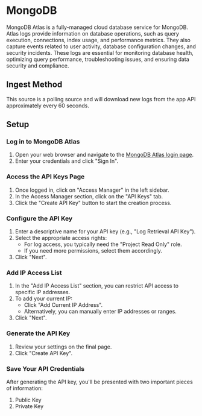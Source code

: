 
# MongoDB

MongoDB Atlas is a fully-managed cloud database service for MongoDB. Atlas logs provide information on database operations, such as query execution, connections, index usage, and performance metrics. They also capture events related to user activity, database configuration changes, and security incidents. These logs are essential for monitoring database health, optimizing query performance, troubleshooting issues, and ensuring data security and compliance.

## Ingest Method

This source is a polling source and will download new logs from the app API approximately every 60 seconds.

## Setup

<Steps>

### Log in to MongoDB Atlas

1. Open your web browser and navigate to the [MongoDB Atlas login page](https://cloud.mongodb.com/).
2. Enter your credentials and click "Sign In".

### Access the API Keys Page

1. Once logged in, click on "Access Manager" in the left sidebar.
2. In the Access Manager section, click on the "API Keys" tab.
3. Click the "Create API Key" button to start the creation process.

### Configure the API Key

1. Enter a descriptive name for your API key (e.g., "Log Retrieval API Key").
2. Select the appropriate access rights:
   - For log access, you typically need the "Project Read Only" role.
   - If you need more permissions, select them accordingly.
3. Click "Next".

### Add IP Access List

1. In the "Add IP Access List" section, you can restrict API access to specific IP addresses.
2. To add your current IP:
   - Click "Add Current IP Address".
   - Alternatively, you can manually enter IP addresses or ranges.
3. Click "Next".

### Generate the API Key

1. Review your settings on the final page.
2. Click "Create API Key".

### Save Your API Credentials

After generating the API key, you'll be presented with two important pieces of information:

1. Public Key
2. Private Key


</Steps>
